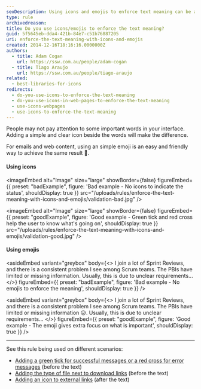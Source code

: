 ```yaml
---
seoDescription: Using icons and emojis to enforce text meaning can be a simple yet effective way to draw attention to important information, clarify unclear requirements, and enhance user understanding.
type: rule
archivedreason:
title: Do you use icons/emojis to enforce the text meaning?
guid: 5f5645eb-dda4-421b-84e7-c51b76887205
uri: enforce-the-text-meaning-with-icons-and-emojis
created: 2014-12-16T18:16:16.0000000Z
authors:
  - title: Adam Cogan
    url: https://ssw.com.au/people/adam-cogan
  - title: Tiago Araujo
    url: https://ssw.com.au/people/tiago-araujo
related:
  - best-libraries-for-icons
redirects:
  - do-you-use-icons-to-enforce-the-text-meaning
  - do-you-use-icons-in-web-pages-to-enforce-the-text-meaning
  - use-icons-webpages
  - use-icons-to-enforce-the-text-meaning
---
```


People may not pay attention to some important words in your interface. Adding a simple and clear icon beside the words will make the difference.

For emails and web content, using an simple emoji is an easy and friendly way to achieve the same result 🙂.
#### Using icons

<imageEmbed
  alt="Image"
  size="large"
  showBorder={false}
  figureEmbed={{
    preset: "badExample",
    figure: 'Bad example - No icons to indicate the status',
    shouldDisplay: true
  }}
  src="/uploads/rules/enforce-the-text-meaning-with-icons-and-emojis/validation-bad.jpg"
/>

<imageEmbed
  alt="Image"
  size="large"
  showBorder={false}
  figureEmbed={{
    preset: "goodExample",
    figure: 'Good example - Green tick and red cross help the user to know what\'s going on',
    shouldDisplay: true
  }}
  src="/uploads/rules/enforce-the-text-meaning-with-icons-and-emojis/validation-good.jpg"
/>

#### Using emojis

<asideEmbed
  variant="greybox"
  body={<>
    I join a lot of Sprint Reviews, and there is a consistent problem I see among Scrum teams. The PBIs have limited or missing information. Usually, this is due to unclear requirements...
  </>}
  figureEmbed={{
    preset: "badExample",
    figure: 'Bad example - No emojis to enforce the meaning',
    shouldDisplay: true
  }}
/>

<asideEmbed
  variant="greybox"
  body={<>
    I join a lot of Sprint Reviews, and there is a consistent problem I see among Scrum teams. The PBIs have limited or missing information 😥. Usually, this is due to unclear requirements...
  </>}
  figureEmbed={{
    preset: "goodExample",
    figure: 'Good example - The emoji gives extra focus on what is important',
    shouldDisplay: true
  }}
/>

---

See this rule being used on different scenarios:

- [Adding a green tick for successful messages or a red cross for error messages](/messages-do-you-use-green-tick-red-cross-and-spinning-icon-to-show-the-status) (before the text)
- [Adding the type of file next to download links](/use-icons-to-not-surprise-users) (before the text)
- [Adding an icon to external links](/do-you-make-external-links-clear) (after the text)